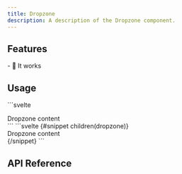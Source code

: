 ```yaml
---
title: Dropzone
description: A description of the Dropzone component.
---
```


<Preview client:load />

## Features

<Features>
- 💪 It works
</Features>

## Usage

<Tabs>
  <TabItem label="Builder">
```svelte
<script lang="ts">
  import { Dropzone } from "melt/builders";

  const dropzone = new Dropzone();
</script>

<div {...dropzone.root}>
  Dropzone content
</div>
```
  </TabItem>

  <TabItem label="Component">
```svelte
<script lang="ts">
  import { Dropzone } from "melt/components";
</script>

<Dropzone>
  {#snippet children(dropzone)}
    <div {...dropzone.root}>
      Dropzone content
    </div>
  {/snippet}
</Dropzone>
```
  </TabItem>
</Tabs>

## API Reference

<ApiTable entry="Dropzone" />